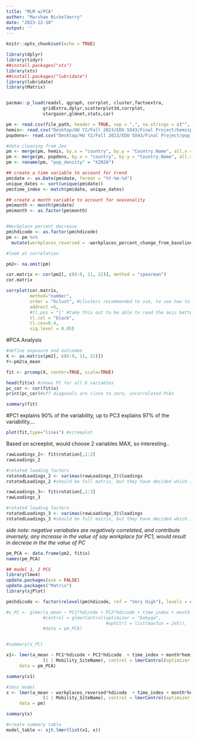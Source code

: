 ```yaml
---
title: "MLM w/PCA"
author: "Marshae Nickelberry"
date: "2023-12-10"
output: ''
---
```


```r
knitr::opts_chunk$set(echo = TRUE)
```


```r
library(dplyr)
library(tidyr)
##install.packages("xts")
library(xts)
##install.packages("lubridate")
library(lubridate)
library(Matrix)


pacman::p_load(readxl, qgraph, corrplot, cluster,factoextra,
              gridExtra,dplyr,scatterplot3d,corrplot,
              stargazer,glmnet,stats,car)
```



```r

pm <- read.csv(file_path, header = TRUE, sep = ",", na.strings = c("", "NA"))
hemis<- read.csv("Desktop/HU Y2/Fall 2023/EDU SO43/Final Project/hemisphere.csv", header=TRUE, sep=",", na.strings=c("","NA"))
popdens<- read.csv("Desktop/HU Y2/Fall 2023/EDU SO43/Final Project/pop_density.csv", header=TRUE, sep=",", na.strings=c("","NA"))

```


```r
#data cleaning from Jen 
pm <- merge(pm, hemis, by.x = "country", by.y = "Country.Name", all.x = TRUE)
pm <- merge(pm, popdens, by.x = "country", by.y = "Country.Name", all.x = TRUE)
pm <- rename(pm, "pop_density" = "X2020")

```


```r
## create a time variable to account for trend
pm$date <- as.Date(pm$date, format = "%Y-%m-%d")
unique_dates <- sort(unique(pm$date))
pm$time_index <- match(pm$date, unique_dates)

## create a month variable to account for seasonality
pm$month <- month(pm$date)
pm$month <- as.factor(pm$month)


#Workplace percent decrease
pm$hdicode <- as.factor(pm$hdicode)
pm <- pm %>%
  mutate(workplaces_reversed = -workplaces_percent_change_from_baseline)

```



```r
#look at correlation 

pm2<- na.omit(pm)

cor.matrix <- cor(pm2[, c(6:9, 11, 22)], method = "spearman")
cor.matrix

corrplot(cor.matrix,
         method="number",
         order = "hclust", #clusters recommended to use, to see how to order coefficients. 
         addrect =5,
         #tl.pos = "l" #take this out to be able to read the axis better
         tl.col = "black",
         tl.cex=0.4,
         sig.level = 0.05)
```

#PCA Analysis 

```r
#define exposure and outcomee 
X <- as.matrix(pm2[, c(6:9, 11, 22)])
Y<-pm2$a_mean
```


```r
fit <- prcomp(X, center=TRUE, scale=TRUE)

head(fit$x) #shows PC for all 6 variables 
pc_cor <- cor(fit$x)
print(pc_cor)#off diagonals are close to zero, uncorrelated PCAs 


```
```r
summary(fit)
```
#PC1 explains 90% of the variability, up to PC3 explains 97% of the variability....


```r
plot(fit,type="lines") #screeplot
```
Based on screeplot, would choose 2 variables MAX, so interesting.. 


```r
rawLoadings_2<- fit$rotation[,1:2]
rawLoadings_2

#rotated loading factors 
rotatedLoadings_2 <- varimax(rawLoadings_2)$loadings
rotatedLoadings_2 #should be full matrix, but they have decided which is important. 
```

```r
rawLoadings_3<- fit$rotation[,1:3]
rawLoadings_3

#rotated loading factors 
rotatedLoadings_3 <- varimax(rawLoadings_3)$loadings
rotatedLoadings_3 #should be full matrix, but they have decided which is important. 
```
*side note: negative variabales are negatively correlated, and contribute inversely, any increase in the value of say workplace for PC1, would result in decreae in the the value of PC*


```r
pm_PCA <- data.frame(pm2, fit$x)
names(pm_PCA)
```


```r
## model 1, 2 PCS
library(lme4)
update.packages(ask = FALSE)
update.packages("Matrix")
library(sjPlot)

pm$hdicode <- factor(relevel(pm$hdicode, ref = "Very High"), levels = c("Low", "Medium", "High", "Very High"))

#x_PC <- glmer(a_mean ~ PC1*hdicode + PC2*hdicode + time_index + month * hemisphere + pop_density + (1 | Mobility_SiteName), 
              #control = glmerControl(optimizer = "bobyqa",
                                      #optCtrl = list(maxfun = 2e5)),  
              #data = pm_PCA)


#summary(x_PC)

x1<- lmer(a_mean ~ PC1*hdicode + PC2*hdicode  + time_index + month*hemisphere + pop_density +
              (1 | Mobility_SiteName), control = lmerControl(optimizer = "bobyqa"),
     data = pm_PCA)

summary(x1)

#Jens model
x <- lmer(a_mean ~ workplaces_reversed*hdicode  + time_index + month*hemisphere + pop_density +
              (1 | Mobility_SiteName), control = lmerControl(optimizer = "bobyqa"),
     data = pm)

summary(x)

#create summary table
model_table <- sjt.lmer(list(x1, x))
```

